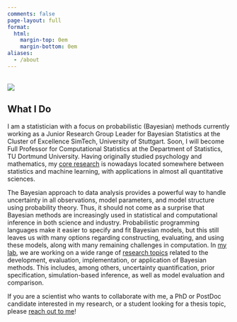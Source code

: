 ```yaml
---
comments: false
page-layout: full
format:
  html: 
    margin-top: 0em
    margin-bottom: 0em
aliases:
  - /about
---
```


::: {.grid}

::: {.g-col-12 .g-col-md-3}
<br /> 
![](images/paul-buerkner-round.png){fig-alt="A portrait of the website author, Paul Bürkner."}
:::

::: {.g-col-12 .g-col-md-9}
## What I Do

<!-- TODO: add more internal and external links -->

I am a statistician with a focus on probabilistic (Bayesian) methods currently working as a Junior Research Group Leader for Bayesian Statistics at the Cluster of Excellence SimTech, University of Stuttgart. Soon, I will become Full Professor for Computational Statistics at the Department of Statistics, TU Dortmund University. Having originally studied psychology and mathematics, my [core research](../research/) is nowadays located somewhere between statistics and machine learning, with applications in almost all quantitative sciences.

:::
:::

The Bayesian approach to data analysis provides a powerful way to handle uncertainty in all observations, model parameters, and model structure using probability theory. Thus, it should not come as a surprise that Bayesian methods are increasingly used in statistical and computational inference in both science and industry. Probabilistic programming languages make it easier to specify and fit Bayesian models, but this still leaves us with many options regarding constructing, evaluating, and using these models, along with many remaining challenges in computation. In [my lab](../lab), we are working on a wide range of [research topics](../research/) related to the development, evaluation, implementation, or application of Bayesian methods. This includes, among others, uncertainty quantification, prior specification, simulation-based inference, as well as model evaluation and comparison. 

If you are a scientist who wants to collaborate with me, a PhD or PostDoc candidate interested in my research, or a student looking for a thesis topic, please [reach out to me](mailto:paul.buerkner@gmail.com)! 

<!-- TODO: include a paragraph about brms? -->
